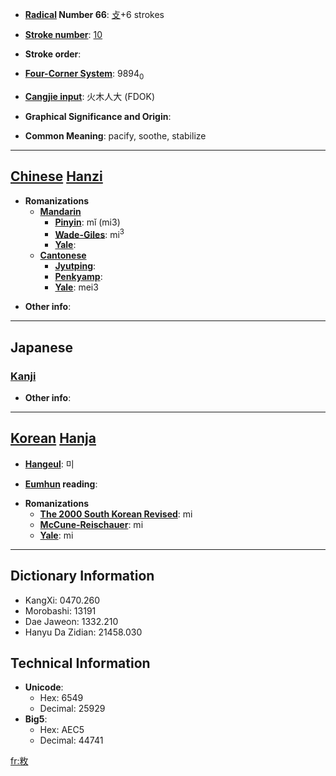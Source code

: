 * '''[[Wiktionary:Chinese radical index| Radical]] Number 66''': [[Wiktionary:Chinese radical index 攴|攴]]+6 strokes

* '''[[Wiktionary:Chinese total strokes index|Stroke number]]''': [[Wiktionary:Chinese total strokes index 10|10]]

* '''Stroke order''': 

* '''[[Wiktionary:Chinese four corner index|Four-Corner System]]''': 9894<sub>0</sub>

* '''[[Wiktionary:Chinese Cangjie index|Cangjie input]]''': 火木人大 (FDOK)

* '''Graphical Significance and Origin''': 

* '''Common Meaning''': pacify, soothe, stabilize

----

== [[Chinese]] [[Hanzi]] ==

* '''Romanizations'''
** '''[[Mandarin]]'''
*** '''[[Pinyin]]''': mǐ (mi3)
*** '''[[Wade-Giles]]''': mi<sup>3</sup>
*** '''[[Yale]]''': 
** '''[[Cantonese]]'''
*** '''[[Jyutping]]''':
*** '''[[Penkyamp]]''': 
*** '''[[Yale]]''': mei3

* '''Other info''': 

----

==Japanese==
===[[Kanji]]===
{{kanji|on readings=[[び]] (bi), [[み]] (mi), [[ひ]] (hi)|kun readings=[[なでる]] (naderu)}}

* '''Other info''':  

----

== [[Korean]] [[Hanja]] ==

* '''[[Hangeul]]''': 미

* '''[[Eumhun]] reading''': 

* '''Romanizations'''
** '''[[The 2000 South Korean Revised Romanization|The 2000 South Korean Revised]]''': mi
** '''[[McCune-Reischauer]]''': mi
** '''[[Yale]]''': mi

----

== Dictionary Information ==

* KangXi: 0470.260
* Morobashi: 13191
* Dae Jaweon: 1332.210
* Hanyu Da Zidian: 21458.030

== Technical Information ==

* '''Unicode''':
** Hex: 6549
** Decimal: 25929
* '''Big5''':
** Hex: AEC5
** Decimal: 44741

[[fr:敉]]